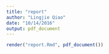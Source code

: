 ```yaml
---
title: "report"
author: "Lingjie Qiao"
date: "10/14/2016"
output: pdf_document
---
```


```r
render("report.Rmd", pdf_document())
```